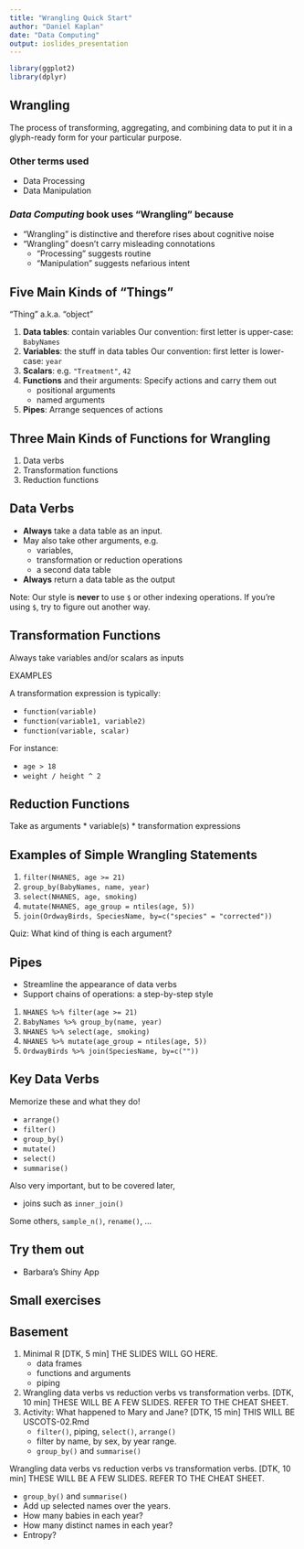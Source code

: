 ```yaml
---
title: "Wrangling Quick Start"
author: "Daniel Kaplan"
date: "Data Computing"
output: ioslides_presentation
---
```


```r
library(ggplot2)
library(dplyr)
```

## Wrangling

The process of transforming, aggregating, and combining data to put it in a glyph-ready form for your particular purpose.

### Other terms used

* Data Processing
* Data Manipulation

### *Data Computing* book uses "Wrangling" because

* "Wrangling" is distinctive and therefore rises about cognitive noise
* "Wrangling" doesn't carry misleading connotations 
    * "Processing" suggests routine
    * "Manipulation" suggests nefarious intent
    
## Five Main Kinds of "Things"

"Thing" a.k.a. "object"

1. **Data tables**: contain variables 
    Our convention: first letter is upper-case: `BabyNames`
#. **Variables**: the stuff in data tables
    Our convention: first letter is lower-case: `year`
#. **Scalars**: e.g. `"Treatment"`, `42`
#. **Functions** and their arguments: Specify actions and carry them out
    - positional arguments
    - named arguments
#. **Pipes**: Arrange sequences of actions

## Three Main Kinds of Functions for Wrangling

1. Data verbs
2. Transformation functions
3. Reduction functions

## Data Verbs

- **Always** take a data table as an input.
- May also take other arguments, e.g. 
    * variables, 
    * transformation or reduction operations
    * a second data table
- **Always** return a data table as the output

Note: Our style is **never** to use `$` or other indexing operations.  If you're using `$`, try to figure out another way.

## Transformation Functions

Always take variables and/or scalars as inputs

EXAMPLES 

A transformation expression is typically:

- `function(variable)`
- `function(variable1, variable2)`
- `function(variable, scalar)`

For instance:

- `age > 18`
- `weight / height ^ 2`

## Reduction Functions

Take as arguments
* variable(s)
* transformation expressions


## Examples of Simple Wrangling Statements

1. `filter(NHANES, age >= 21)`
#. `group_by(BabyNames, name, year)`
#. `select(NHANES, age, smoking)`
#. `mutate(NHANES, age_group = ntiles(age, 5))`
#. `join(OrdwayBirds, SpeciesName, by=c("species" = "corrected"))`

Quiz: What kind of thing is each argument?

## Pipes

* Streamline the appearance of data verbs
* Support chains of operations: a step-by-step style

1. `NHANES %>% filter(age >= 21)`
#. `BabyNames %>% group_by(name, year)`
#. `NHANES %>% select(age, smoking)`
#. `NHANES %>% mutate(age_group = ntiles(age, 5))`
#. `OrdwayBirds %>% join(SpeciesName, by=c(""))`

## Key Data Verbs

Memorize these and what they do!

* `arrange()`
* `filter()`
* `group_by()`
* `mutate()`
* `select()`
* `summarise()`

Also very important, but to be covered later, 

* joins such as `inner_join()`

Some others, `sample_n()`, `rename()`, ...

## Try them out

* Barbara's Shiny App

## Small exercises


## Basement

1. Minimal R [DTK, 5 min] THE SLIDES WILL GO HERE.
    * data frames
    * functions and arguments
    * piping
#. Wrangling data verbs vs reduction verbs vs transformation verbs. [DTK, 10 min] THESE WILL BE A FEW SLIDES.  REFER TO THE CHEAT SHEET.
#. Activity: What happened to Mary and Jane? [DTK, 15 min] THIS WILL BE USCOTS-02.Rmd
    * `filter()`, piping, `select()`, `arrange()`
    * filter by name, by sex, by year range.
    * `group_by()` and `summarise()`

Wrangling data verbs vs reduction verbs vs transformation verbs. [DTK, 10 min] THESE WILL BE A FEW SLIDES.  REFER TO THE CHEAT SHEET.

* `group_by()` and `summarise()`
* Add up selected names over the years.
* How many babies in each year?
* How many distinct names in each year?
* Entropy?